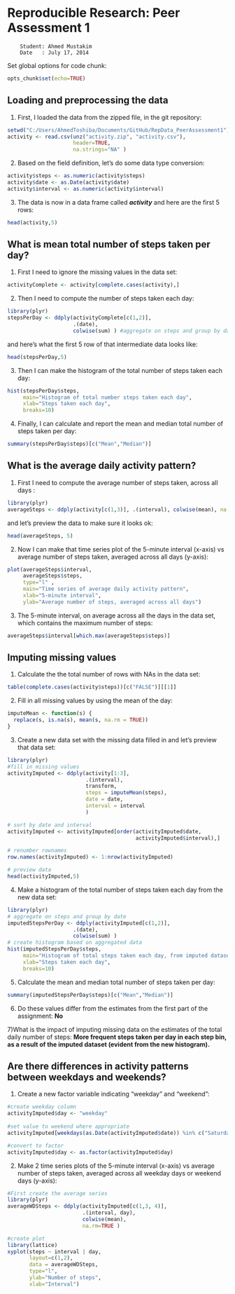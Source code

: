 # Reproducible Research: Peer Assessment 1
        Student: Ahmed Mustakim
        Date   : July 17, 2014

Set global options for code chunk:
```r
opts_chunk$set(echo=TRUE)
```


## Loading and preprocessing the data

1) First, I loaded the data from the zipped file, in the git repository:
```r
setwd("C:/Users/AhmedToshiba/Documents/GitHub/RepData_PeerAssessment1") #local Git repo
activity <- read.csv(unz("activity.zip", "activity.csv"), 
                     header=TRUE, 
                     na.strings="NA" )
```

2) Based on the field definition, let's do some data type conversion:
```r
activity$steps <- as.numeric(activity$steps)
activity$date <- as.Date(activity$date)
activity$interval <- as.numeric(activity$interval)
```

3) The data is now in a data frame called ***activity*** and here are the first 5 rows:
```r
head(activity,5)
```

## What is mean total number of steps taken per day?

1) First I need to ignore the missing values in the data set:
```r
activityComplete <- activity[complete.cases(activity),]
```

2) Then I need to compute the number of steps taken each day:
```r
library(plyr)
stepsPerDay <- ddply(activityComplete[c(1,2)], 
                     .(date), 
                     colwise(sum) ) #aggregate on steps and group by date
```

and here's what the first 5 row of that intermediate data looks like:
```r
head(stepsPerDay,5)
```


3) Then I can make the histogram of the total number of steps taken each day:
```r
hist(stepsPerDay$steps,
     main="Histogram of total number steps taken each day", 
     xlab="Steps taken each day", 
     breaks=10)
```

4) Finally, I can calculate and report the mean and median total number of steps taken per day:
```r
summary(stepsPerDay$steps)[c("Mean","Median")]
```

## What is the average daily activity pattern?

1) First I need to compute the average number of steps taken, across all days :
```r
library(plyr)
averageSteps <- ddply(activity[c(1,3)], .(interval), colwise(mean), na.rm=TRUE ) 
```

and let's preview the data to make sure it looks ok:
```r
head(averageSteps, 5)
```


2) Now I can make that time series plot of the 5-minute interval (x-axis) vs average number of steps taken, averaged across all days (y-axis):
```r
plot(averageSteps$interval, 
     averageSteps$steps, 
     type="l" ,
     main="Time series of average daily activity pattern", 
     xlab="5-minute interval", 
     ylab="Average number of steps, averaged across all days")
```

3) The 5-minute interval, on average across all the days in the data set, which contains the maximum number of steps:
```r
averageSteps$interval[which.max(averageSteps$steps)]
```


## Imputing missing values
1) Calculate the  the total number of rows with NAs in the data set:
```r
table(complete.cases(activity$steps))[c("FALSE")][[1]]
```

2) Fill in all missing values by using the mean of the day:
```r
imputeMean <- function(s) {
  replace(s, is.na(s), mean(s, na.rm = TRUE))  
} 
```

                     
3) Create a new data set with the missing data filled in and let's preview that data set:
```r
library(plyr)
#fill in missing values 
activityImputed <- ddply(activity[1:3], 
                         .(interval), 
                         transform,
                         steps = imputeMean(steps),
                         date = date,
                         interval = interval
                         )

# sort by date and interval
activityImputed <- activityImputed[order(activityImputed$date,
                                         activityImputed$interval),]

# renumber rownames
row.names(activityImputed) <- 1:nrow(activityImputed)

# preview data
head(activityImputed,5)
```

4) Make a histogram of the total number of steps taken each day from the new data set:
```r
library(plyr)
# aggregate on steps and group by date
imputedStepsPerDay <- ddply(activityImputed[c(1,2)], 
                     .(date), 
                     colwise(sum) ) 
# create histogram based on aggregated data
hist(imputedStepsPerDay$steps,
     main="Histogram of total steps taken each day, from imputed dataset", 
     xlab="Steps taken each day", 
     breaks=10)

```

5) Calculate the mean and median total number of steps taken per day: 
```r
summary(imputedStepsPerDay$steps)[c("Mean","Median")]
```

6) Do these values differ from the estimates from the first part of the assignment: 
**No**

7)What is the impact of imputing missing data on the estimates of the total daily number of steps:
**More frequent steps taken per day in each step bin, as a result of the imputed dataset (evident from the new histogram).**

## Are there differences in activity patterns between weekdays and weekends?

1) Create a new factor variable indicating "weekday" and "weekend":
```r
#create weekday column
activityImputed$day <- "weekday"
    
#set value to weekend where appropriate 
activityImputed[weekdays(as.Date(activityImputed$date)) %in% c("Saturday","Sunday"), 4] <- "weekend"

#convert to factor
activityImputed$day <- as.factor(activityImputed$day)
```



2) Make 2 time series plots of the 5-minute interval (x-axis) vs average number of steps taken, averaged across all weekday days or weekend days (y-axis):
```r
#First create the average series
library(plyr)
averageWDSteps <- ddply(activityImputed[c(1,3, 4)], 
                        .(interval, day), 
                        colwise(mean), 
                        na.rm=TRUE ) 

#create plot
library(lattice)
xyplot(steps ~ interval | day, 
       layout=c(1,2), 
       data = averageWDSteps, 
       type="l", 
       ylab="Number of steps",
       xlab="Interval")


```
